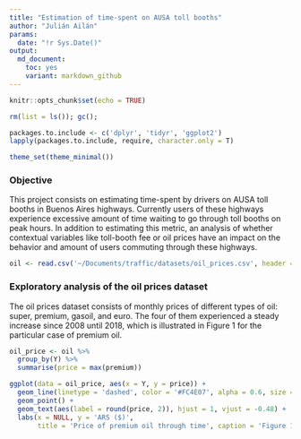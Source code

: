 ```yaml
---
title: "Estimation of time-spent on AUSA toll booths"
author: "Julián Ailán"
params:
  date: "!r Sys.Date()"
output:
  md_document:
    toc: yes
    variant: markdown_github
---
```


```r
knitr::opts_chunk$set(echo = TRUE)
```

```r
rm(list = ls()); gc();

packages.to.include <- c('dplyr', 'tidyr', 'ggplot2')
lapply(packages.to.include, require, character.only = T)

theme_set(theme_minimal())
```


### Objective
This project consists on estimating time-spent by drivers on AUSA toll booths in Buenos Aires highways. Currently users of these highways experience excessive amount of time waiting to go through toll booths on peak hours. In addition to estimating this metric, an analysis of whether contextual variables like toll-booth fee or oil prices have an impact on the behavior and amount of users commuting through these highways.

```r
oil <- read.csv('~/Documents/traffic/datasets/oil_prices.csv', header = T)
```


### Exploratory analysis of the oil prices dataset
The oil prices dataset consists of monthly prices of different types of oil: super, premium, gasoil, and euro. The four of them experienced a steady increase since 2008 until 2018, which is illustrated in Figure 1 for the particular case of premium oil.

```r
oil_price <- oil %>% 
  group_by(Y) %>%
  summarise(price = max(premium))

ggplot(data = oil_price, aes(x = Y, y = price)) + 
  geom_line(linetype = 'dashed', color = '#FC4E07', alpha = 0.6, size = 0.6) + 
  geom_point() + 
  geom_text(aes(label = round(price, 2)), hjust = 1, vjust = -0.48) +
  labs(x = NULL, y = 'ARS ($)', 
       title = 'Price of premium oil through time', caption = 'Figure 1')
```


